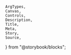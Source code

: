     ArgTypes,
    Canvas,
    Controls,
    Description,
    Title,
    Meta,
    Story,
    Source,
} from "@storybook/blocks";


<Meta of={stories} />
<Title of={stories} />
<Description of={Button} />

## Example

<Description of={stories.Default} />

<Canvas
    sourceState="shown"
    of={stories.Default}
/>

## Customization

In addition to the props provided by the
[React Aria Button component](https://react-spectrum.adobe.com/react-aria/Button.html#props),
there are some additional props for customizing the appearance of the button,
`appearance`, `size`, `colorOverlay` and `alignment`.

### Appearance

The `appearance` prop corresponds to the `variant` prop usually found in other
UI libraries, and supports the following options:

-   `primary`: For a primary action, e.g. submitting a form **(default)**
-   `secondary`: For a secondary action, e.g. canceling a form
-   `ghost`: For a ghost button, e.g. for a secondary action that should be less
    prominent

<Canvas of={stories.Primary} />

<Canvas of={stories.Secondary} />

<Canvas of={stories.Ghost} />

### Color

Button can be customized with the globally available `colorOverlay`, this is
intended to be used to convey semantic meaning.

<Canvas of={stories.Color} />
<Controls
    of={stories.Color}
    include={["colorOverlay"]}
/>

### Size

The `size` prop can be used to adjust the size of the button, and supports the
following options:

-   `xs`
-   `sm` **(default)**
-   `md`
-   `lg`
-   `square_xs`
-   `square_sm`
-   `square_md`
-   `square_lg`

<Canvas
    sourceState="none"
    of={stories.Size}
/>

### Playground

<Canvas of={stories.Default} />

<Controls
    of={stories.Default}
    include={["appearance", "size", "colorOverlay", "alignment"]}
/>

## Props

<ArgTypes of={Button} />

